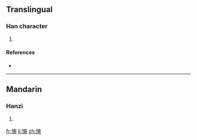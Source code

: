==Translingual==

===Han character===
{{Han char|rn=61|rad=心|as=11|sn=14|four=9403<sub>4</sub>|canj=心大大大 (PKKK)}}

# {{defn|Han|sort=心11}}

====References====
* {{Han ref|kx=0399.110|dkj=11109|dj=0738.280|hdz=42345.100|uh=6161|ud=24929|bh=E1D4|bd=57812}}

----

==Mandarin==

===Hanzi===
{{cmn-hanzi|pin=[[shuǎng]] ([[shuang3]])|wg=shuang<sup>3</sup>}}

# {{defn|Mandarin|sort=心11}}

[[fr:慡]]
[[li:慡]]
[[zh:慡]]